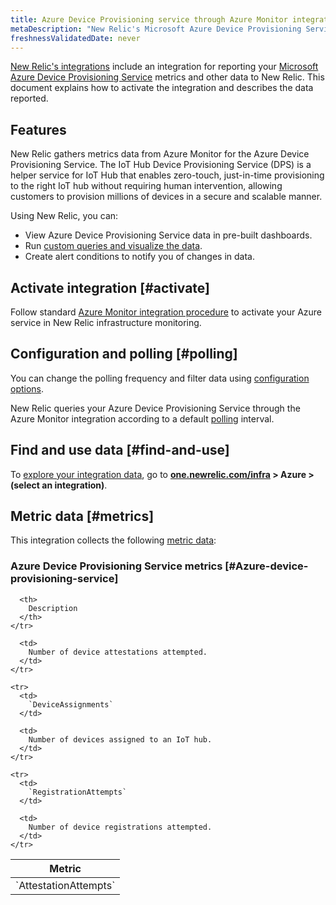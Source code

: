 ```yaml
---
title: Azure Device Provisioning service through Azure Monitor integration
metaDescription: "New Relic's Microsoft Azure Device Provisioning Service integration: what data it reports and how to enable it."
freshnessValidatedDate: never
---
```


[New Relic's integrations](/docs/infrastructure/integrations-getting-started/getting-started/introduction-infrastructure-integrations) include an integration for reporting your [Microsoft Azure Device Provisioning Service](https://learn.microsoft.com/en-us/azure/iot-dps/) metrics and other data to New Relic. This document explains how to activate the integration and describes the data reported.

## Features

New Relic gathers metrics data from Azure Monitor for the Azure Device Provisioning Service. The IoT Hub Device Provisioning Service (DPS) is a helper service for IoT Hub that enables zero-touch, just-in-time provisioning to the right IoT hub without requiring human intervention, allowing customers to provision millions of devices in a secure and scalable manner.

Using New Relic, you can:

* View Azure Device Provisioning Service data in pre-built dashboards.
* Run [custom queries and visualize the data](/docs/infrastructure/integrations-getting-started/getting-started/use-integration-data-new-relic-insights).
* Create alert conditions to notify you of changes in data.

## Activate integration [#activate]

Follow standard [Azure Monitor integration procedure](/docs/infrastructure/microsoft-azure-integrations/azure-integrations-list/azure-monitor) to activate your Azure service in New Relic infrastructure monitoring.

## Configuration and polling [#polling]

You can change the polling frequency and filter data using [configuration options](/docs/infrastructure/microsoft-azure-integrations/azure-integrations-list/azure-monitor/#settings).

New Relic queries your Azure Device Provisioning Service through the Azure Monitor integration according to a default [polling](/docs/infrastructure/microsoft-azure-integrations/azure-integrations-list/azure-monitor/#settings) interval.

## Find and use data [#find-and-use]

To [explore your integration data](/docs/infrastructure/integrations/find-use-infrastructure-integration-data), go to **[one.newrelic.com/infra](https://one.newrelic.com/infra) > Azure > (select an integration)**.

## Metric data [#metrics]

This integration collects the following [metric data](/docs/infrastructure/integrations-getting-started/getting-started/understand-integration-data-data-types#metric):

### Azure Device Provisioning Service metrics [#Azure-device-provisioning-service]

<table>
  <thead>
    <tr>
      <th style={{ width: "300px" }}>
        Metric
      </th>

      <th>
        Description
      </th>
    </tr>
  </thead>

  <tbody>
    <tr>
      <td>
        `AttestationAttempts`
      </td>

      <td>
        Number of device attestations attempted.
      </td>
    </tr>

    <tr>
      <td>
        `DeviceAssignments`
      </td>

      <td>
        Number of devices assigned to an IoT hub.
      </td>
    </tr>

    <tr>
      <td>
        `RegistrationAttempts`
      </td>

      <td>
        Number of device registrations attempted.
      </td>
    </tr>
  </tbody>
</table>
